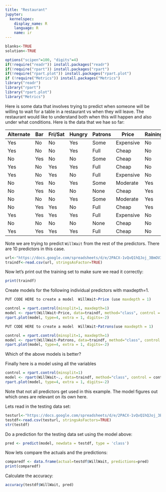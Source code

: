 ```yaml
---
title: "Restaurant"
jupyter:
  kernelspec:
    display_name: R
    language: R
    name: ir
---
```


```r
blanks<-TRUE
solution<-TRUE
```
```r
options("scipen"=100, "digits"=4)
if(!require("readr")) install.packages("readr")
if(!require("rpart")) install.packages("rpart")
if(!require("rpart.plot")) install.packages("rpart.plot")
if (!require("Metrics")) install.packages("Metrics")
library("readr")
library("rpart")
library("rpart.plot")
library("Metrics")
```

Here is some data that involves trying to predict when someone will be willing to wait for a table in a restaurant vs when they will leave. The restaurant would like to understand both when this will happen and also under what conditions. Here is the data that we hae so far:

| Alternate | Bar | Fri/Sat | Hungry | Patrons | Price | Raining | Reservation | Type | WaitEstimate | WillWait |
|-----------|-----|---------|--------|---------|-----------|---------|-------------|---------|--------------|----------|
| Yes | No | No | Yes | Some | Expensive | No | Yes | French | 0-10 | Yes |
| Yes | No | No | Yes | Full | Cheap | No | No | Thai | 30-60 | No |
| No | Yes | No | No | Some | Cheap | No | No | Burger | 0-10 | Yes |
| Yes | No | Yes | Yes | Full | Cheap | No | No | Thai | 10-30 | Yes |
| Yes | No | Yes | No | Full | Expensive | No | Yes | French | >60 | No |
| No | Yes | No | Yes | Some | Moderate | Yes | Yes | Italian | 0-10 | Yes |
| No | Yes | No | No | None | Cheap | Yes | No | Burger | 0-10 | No |
| No | No | No | Yes | Some | Moderate | Yes | Yes | Thai | 0-10 | Yes |
| No | Yes | Yes | No | Full | Cheap | Yes | No | Burger | >60 | No |
| Yes | Yes | Yes | Yes | Full | Expensive | No | Yes | Italian | 10-30 | No |
| No | No | No | No | None | Cheap | No | No | Thai | 0-10 | No |
| Yes | Yes | Yes | Yes | Full | Cheap | No | No | Burger | 30-60 | Yes |

Note we are trying to predict `WillWait` from the rest of the predictors. There are 10 predictors in this case.    

```r
url<-"https://docs.google.com/spreadsheets/d/e/2PACX-1vQvQ1hQJoj_3BmOV3uLWcDzwIw3GFhkS84NePBS57lnCmXSN86KU8kn4aQUE9rGsxJPMi32S55JBl9w/pub?gid=0&single=true&output=csv"
traindf<-read.csv(url, stringsAsFactor=TRUE)
```

Now let's print out the training set to make sure we read it correctly:

```r
print(traindf)
```

Create models for the following individual predictors with maxdepth=1.

```r
PUT CODE HERE to create a model  WillWait~Price (use maxdepth = 1) 
```
```r
control = rpart.control(minsplit=1, maxdepth=1)
model <- rpart(WillWait~Price, data=traindf, method="class", control = control)
rpart.plot(model, type=4, extra = 1, digits=-2)
```

```r
PUT CODE HERE to create a model  WillWait~Patrons(use maxdepth = 1) 
```
```r
control = rpart.control(minsplit=1, maxdepth=1)
model <- rpart(WillWait~Patrons, data=traindf, method="class", control = control)
rpart.plot(model, type=4, extra = 1, digits=-2)
```

Which of the above models is better?

Finally here is a model using all the variables
```r
control = rpart.control(minsplit=1)
model <- rpart(WillWait~., data=traindf, method="class", control = control)
rpart.plot(model, type=4, extra = 1, digits=-2)
```

Note that not all predictors get used in this example. The model figures out which ones are relevant on its own here.

Lets read in the testing data set:

```r
testurl<-"https://docs.google.com/spreadsheets/d/e/2PACX-1vQvQ1hQJoj_3BmOV3uLWcDzwIw3GFhkS84NePBS57lnCmXSN86KU8kn4aQUE9rGsxJPMi32S55JBl9w/pub?gid=289547774&single=true&output=csv"
testdf<-read.csv(testurl, stringsAsFactors=TRUE)
str(testdf)
```
Do a prediction for the testing data set using the model above:

```r
pred <- predict(model, newdata = testdf, type = 'class')
```

Now lets compare the actuals and the predictions:

```r
comparedf <- data.frame(actual=testdf$WillWait, predictions=pred)
print(comparedf)
```

Calculate the accuracy:

```r
accuracy(testdf$WillWait, pred)
```


